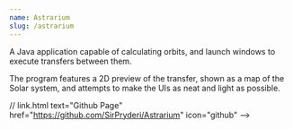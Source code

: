 ```yaml
---
name: Astrarium
slug: /astrarium
---
```


A Java application capable of calculating orbits, and launch windows to
execute transfers between them. 

The program features a 2D preview of the
transfer, shown as a map of the Solar system, and attempts to make the UIs
as neat and light as possible.

// link.html text="Github Page" href="https://github.com/SirPryderi/Astrarium" icon="github" -->
